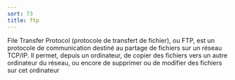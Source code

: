 ```yaml
---
sort: 73
title: ftp
---
```


File Transfer Protocol (protocole de transfert de fichier), ou FTP, est un protocole de communication destiné au partage de fichiers sur un réseau TCP/IP. Il permet, depuis un ordinateur, de copier des fichiers vers un autre ordinateur du réseau, ou encore de supprimer ou de modifier des fichiers sur cet ordinateur
